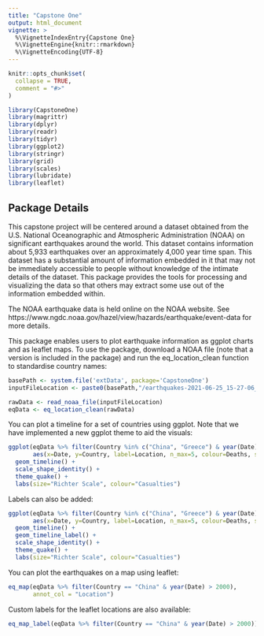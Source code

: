 ```yaml
---
title: "Capstone One"
output: html_document
vignette: >
  %\VignetteIndexEntry{Capstone One}
  %\VignetteEngine{knitr::rmarkdown}
  %\VignetteEncoding{UTF-8}
---
```


```r
knitr::opts_chunk$set(
  collapse = TRUE,
  comment = "#>"
)
```

```r
library(CapstoneOne)
library(magrittr)
library(dplyr)
library(readr)
library(tidyr)
library(ggplot2)
library(stringr)
library(grid)
library(scales)
library(lubridate)
library(leaflet)
```

## Package Details

This capstone project will be centered around a dataset obtained from the U.S. National Oceanographic and Atmospheric Administration (NOAA) on significant earthquakes around the world. This dataset contains information about 5,933 earthquakes over an approximately 4,000 year time span. This dataset has a substantial amount of information embedded in it that may not be immediately accessible to people without knowledge of the intimate details of the dataset. This package provides the tools for processing and visualizing the data so that others may extract some use out of the information embedded within.

The NOAA earthquake data is held online on the NOAA website. See https://www.ngdc.noaa.gov/hazel/view/hazards/earthquake/event-data for more details.

This package enables users to plot earthquake information as ggplot charts and as leaflet maps. To use the package, download a NOAA file (note that a version is included in the package) and run the eq_location_clean function to standardise country names:

```r
basePath <- system.file('extData', package='CapstoneOne')
inputFileLocation <- paste0(basePath,"/earthquakes-2021-06-25_15-27-06_+0100.tsv")

rawData <- read_noaa_file(inputFileLocation)
eqData <- eq_location_clean(rawData)
```

You can plot a timeline for a set of countries using ggplot. Note that we have implemented a new ggplot theme to aid the visuals:

```r
ggplot(eqData %>% filter(Country %in% c("China", "Greece") & year(Date) > 1990), 
       aes(x=Date, y=Country, label=Location, n_max=5, colour=Deaths, size=Mag), alpha=0.1) + 
  geom_timeline() +
  scale_shape_identity() +
  theme_quake() +
  labs(size="Richter Scale", colour="Casualties") 
```

Labels can also be added:
```r
ggplot(eqData %>% filter(Country %in% c("China", "Greece") & year(Date) > 1990), 
       aes(x=Date, y=Country, label=Location, n_max=5, colour=Deaths, size=Mag), alpha=0.1) + 
  geom_timeline() +
  geom_timeline_label() +
  scale_shape_identity() +
  theme_quake() +
  labs(size="Richter Scale", colour="Casualties") 
```

You can plot the earthquakes on a map using leaflet:

```r
eq_map(eqData %>% filter(Country == "China" & year(Date) > 2000),
       annot_col = "Location")
```

Custom labels for the leaflet locations are also available:

```r
eq_map_label(eqData %>% filter(Country == "China" & year(Date) > 2000))
```
